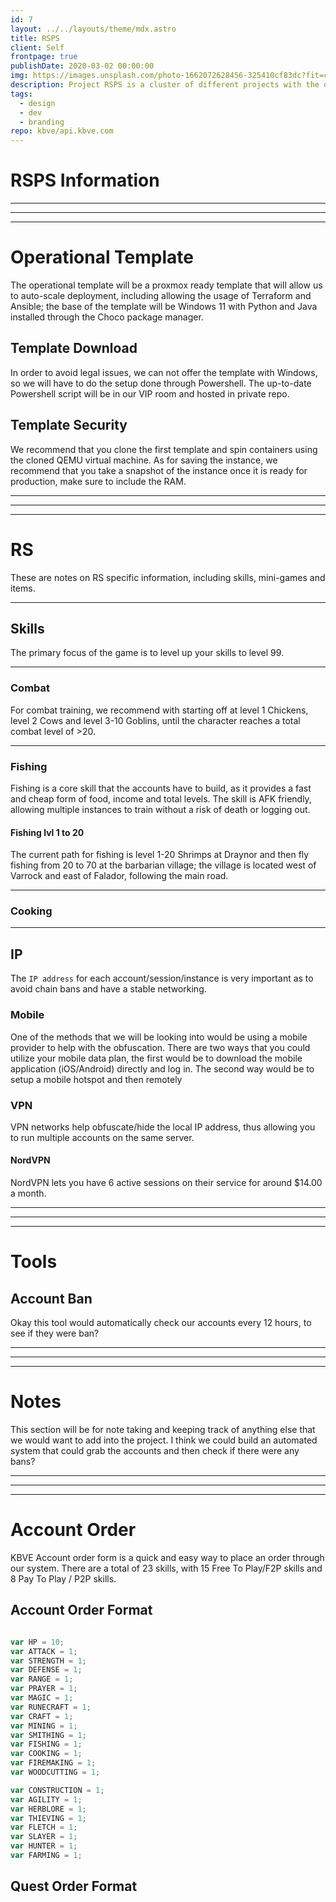 ```yaml
---
id: 7
layout: ../../layouts/theme/mdx.astro
title: RSPS
client: Self
frontpage: true
publishDate: 2020-03-02 00:00:00
img: https://images.unsplash.com/photo-1662072628456-325410cf83dc?fit=crop&w=1400&h=700&q=75
description: Project RSPS is a cluster of different projects with the objective to make a MMORPG farm.
tags:
  - design
  - dev
  - branding
repo: kbve/api.kbve.com
---
```


# RSPS Information

* * *
* * *
* * *

# Operational Template

The operational template will be a proxmox ready template that will allow us to auto-scale deployment, including allowing the usage of Terraform and Ansible; the base of the template will be Windows 11 with Python and Java installed through the Choco package manager.

## Template Download

In order to avoid legal issues, we can not offer the template with Windows, so we will have to do the setup done through Powershell. The up-to-date Powershell script will be in our VIP room and hosted in private repo.

## Template Security

We recommend that you clone the first template and spin containers using the cloned QEMU virtual machine. As for saving the instance, we recommend that you take a snapshot of the instance once it is ready for production, make sure to include the RAM.

* * *
* * *
* * *

# RS

These are notes on RS specific information, including skills, mini-games and items. 

* * *

## Skills

The primary focus of the game is to level up your skills to level 99. 

* * *

### Combat

For combat training, we recommend with starting off at level 1 Chickens, level 2 Cows and level 3-10 Goblins, until the character reaches a total combat level of >20.

* * *

### Fishing

Fishing is a core skill that the accounts have to build, as it provides a fast and cheap form of food, income and total levels. The skill is AFK friendly, allowing multiple instances to train without a risk of death or logging out.

#### Fishing lvl 1 to 20
The current path for fishing is level 1-20 Shrimps at Draynor and then fly fishing from 20 to 70 at the barbarian village; the village is located west of Varrock and east of Falador, following the main road.


* * *

### Cooking

* * *

## IP

The `IP address` for each account/session/instance is very important as to avoid chain bans and have a stable networking.


### Mobile

One of the methods that we will be looking into would be using a mobile provider to help with the obfuscation. There are two ways that you could utilize your mobile data plan, the first would be to download the mobile application (iOS/Android) directly and log in. The second way would be to setup a mobile hotspot and then remotely 

### VPN

VPN networks help obfuscate/hide the local IP address, thus allowing you to run multiple accounts on the same server.

#### NordVPN

NordVPN lets you have 6 active sessions on their service for around $14.00 a month.

* * *
* * *
* * *

# Tools

## Account Ban

Okay this tool would automatically check our accounts every 12 hours, to see if they were ban? 

* * *
* * *
* * *


# Notes

This section will be for note taking and keeping track of anything else that we would want to add into the project. I think we could build an automated system that could grab the accounts and then check if there were any bans?

* * *
* * *
* * *

# Account Order

KBVE Account order form is a quick and easy way to place an order through our system. There are a total of 23 skills, with 15 Free To Play/F2P skills and 8 Pay To Play / P2P skills.

## Account Order Format

```javascript

var HP = 10;
var ATTACK = 1;
var STRENGTH = 1;
var DEFENSE = 1;
var RANGE = 1;
var PRAYER = 1;
var MAGIC = 1;
var RUNECRAFT = 1;
var CRAFT = 1;
var MINING = 1;
var SMITHING = 1;
var FISHING = 1;
var COOKING = 1;
var FIREMAKING = 1;
var WOODCUTTING = 1;

var CONSTRUCTION = 1;
var AGILITY = 1;
var HERBLORE = 1;
var THIEVING = 1;
var FLETCH = 1;
var SLAYER = 1;
var HUNTER = 1;
var FARMING = 1;

```

## Quest Order Format

```javascript

```